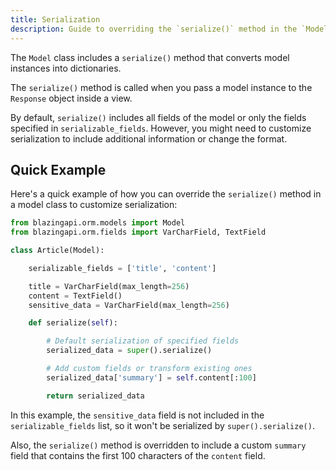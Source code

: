 ```yaml
---
title: Serialization
description: Guide to overriding the `serialize()` method in the `Model` class to customize serialization.
---
```


The `Model` class includes a `serialize()` method that converts model instances into dictionaries.

The `serialize()` method is called when you pass a model instance to the `Response` object inside a view.

By default, `serialize()` includes all fields of the model or only the fields specified in `serializable_fields`. However, you might need to customize serialization to include additional information or change the format.

## Quick Example

Here's a quick example of how you can override the `serialize()` method in a model class to customize serialization:

```python
from blazingapi.orm.models import Model
from blazingapi.orm.fields import VarCharField, TextField

class Article(Model):

    serializable_fields = ['title', 'content']

    title = VarCharField(max_length=256)
    content = TextField()
    sensitive_data = VarCharField(max_length=256)

    def serialize(self):

        # Default serialization of specified fields
        serialized_data = super().serialize()

        # Add custom fields or transform existing ones
        serialized_data['summary'] = self.content[:100]

        return serialized_data
```

In this example, the `sensitive_data` field is not included in the `serializable_fields` list, so it won't be serialized by `super().serialize()`.

Also, the `serialize()` method is overridden to include a custom `summary` field that contains the first 100 characters of the `content` field.

